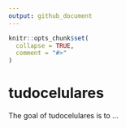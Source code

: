 ```yaml
---
output: github_document
---
```


<!-- README.md is generated from README.Rmd. Please edit that file -->

```r
knitr::opts_chunk$set(
  collapse = TRUE,
  comment = "#>"
)
```

# tudocelulares

<!-- badges: start -->
<!-- badges: end -->

The goal of tudocelulares is to ...

